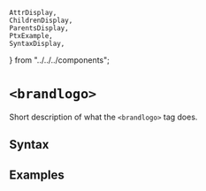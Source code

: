     AttrDisplay,
    ChildrenDisplay,
    ParentsDisplay,
    PtxExample,
    SyntaxDisplay,
} from "../../../components";

# `<brandlogo>`

Short description of what the `<brandlogo>` tag does.

## Syntax

<SyntaxDisplay name="brandlogo" />

## Examples

    